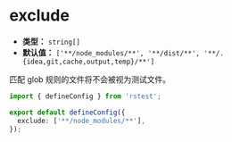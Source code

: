 # exclude

- **类型：** `string[]`
- **默认值：** `['**/node_modules/**', '**/dist/**', '**/.{idea,git,cache,output,temp}/**']`

匹配 glob 规则的文件将不会被视为测试文件。

```ts
import { defineConfig } from 'rstest';

export default defineConfig({
  exclude: ['**/node_modules/**'],
});
```
